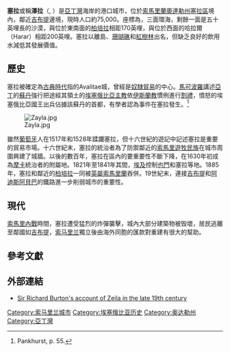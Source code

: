 {{noteTA
|G1=Country
}}
{{Infobox Settlement
|official_name          = 塞拉（Zeila）
|other_name             = زيلع
|native_name            = <small>''Saylac''</small>
|image_skyline          = Zeila, Somalia.jpg
|imagesize              = 300px
|image_caption          = 19世紀關於塞拉的雕刻
|dot_map_caption        =
|dot_x =  |dot_y =
|pushpin_map            =Somalia
|pushpin_mapsize        =300
|pushpin_label_position =bottom
|pushpin_map_caption    =塞拉在[[索馬里蘭|索馬里蘭]]境內的位置
|subdivision_type       = 國家
|subdivision_name       = {{flag|Somalia}}
|subdivision_type1 = 地區
|subdivision_name1 = [[奧達勒州|奧達勒州]]
|latd=11|latm=12|lats=|latNS=N
|longd=43|longm=17|longs=|longEW=E
|timezone               =[[東非時間|東非時間]] 
|utc_offset             = +3
}} 

'''塞拉'''或稱'''澤拉'''（{{lang-so|Saylac}}, {{lang-ar|زيلع|Zaylaʿ}}）是[[亞丁灣|亞丁灣]]海岸的港口城市，位於[[索馬里蘭|索馬里蘭]][[奧達勒州|奧達勒州]][[塞拉區|塞拉區]]境內，鄰近[[吉布提|吉布提]]邊境，現時人口約75,000。座標為{{coord|11.2105|N|43.2857|E|type:city}}，三面環海，剩餘一面是五十英哩長的沙漠，與位於東南面的[[柏培拉|柏培拉]]相距170英哩，與位於西面的哈拉爾（Harar）相距200英哩。塞拉以離島、[[珊瑚礁|珊瑚礁]]和[[紅樹林|紅樹林]]出名，但缺乏良好的飲用水減低其發展價值。

==歷史==
塞拉被確定為[[古典時代|古典時代]]指的Avalitae城，曾經是[[奴隸貿易|奴隸貿易]]的中心。[[馬可波羅|馬可波羅]]講述[[亞丁_(也門)|亞丁]]的[[蘇丹_(稱謂)|蘇丹]]強行把途經其領土的[[埃塞俄比亞|埃塞俄比亞]][[主教|主教]]依[[伊斯蘭教|伊斯蘭教]]慣例進行[[割禮|割禮]]，憤怒的埃塞俄比亞國王出兵佔據該蘇丹的首都，有學者認為事件在塞拉發生。<ref>Pankhurst, p. 55.</ref>

[[File:Zayla.jpg|thumb]]

雖然[[葡萄牙|葡萄牙]]人在1517年和1528年蹂躪塞拉，但十六世紀的遊記中記述塞拉是重要的貿易市場。十六世紀末，塞拉的統治者為了防禦鄰近的[[索馬里|索馬里]][[遊牧民族|遊牧民族]]在城市周圍興建了城牆。以後的數百年，塞拉在區內的要重要性不斷下降，在1630年初成為[[摩卡|摩卡]]統治者的附屬地。1821年至1841年其間，[[埃及|埃及]]控制[[也門|也門]]和塞拉等地。1885年，塞拉和鄰近的[[柏培拉|柏培拉]]一同被[[英属索马里兰|英屬索馬里蘭]]吞併。19世紀末，連接[[吉布提|吉布提]]和[[阿迪斯阿貝巴|阿迪斯阿貝巴]]的鐵路進一步削弱城市的重要性。

==現代==
[[索馬里內戰|索馬里內戰]]時間，塞拉遭受猛烈的炸彈襲擊，城內大部分建築物被毁壞，居民逃離至鄰國如[[吉布提|吉布提]]，[[索马里兰|索马里兰]]獨立後由海外同胞的匯款對重建有很大的幫助。

==參考文獻==
{{reflist|1}}

==外部連結==
*[https://web.archive.org/web/20050422033259/http://historicaltextarchive.com/books.php?op=viewbook&bookid=47&cid=2 Sir Richard Burton's account of Zeila in the late 19th century]

[[Category:索马里兰城市|Category:索马里兰城市]]
[[Category:埃塞俄比亚历史|Category:埃塞俄比亚历史]]
[[Category:奥达勒州|Category:奥达勒州]]
[[Category:亞丁灣|Category:亞丁灣]]